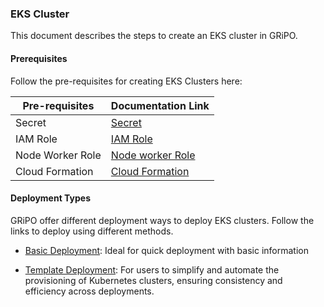 
### EKS Cluster

This document describes the steps to create an EKS cluster in GRiPO.


#### Prerequisites

Follow the pre-requisites for creating EKS Clusters here:


| <b>Pre-requisites </b>       | <b>Documentation Link</b> |
| ---------------------- | ----------- |
| Secret        | [Secret](/secret/amazon/creating-secret) |
| IAM Role      | [IAM Role](/cluster_managment/cluster_provisioning/amazon/pre_requsites/role) |
| Node Worker Role| [Node worker Role](/cluster_managment/cluster_provisioning/amazon/pre_requsites/node_role) |
| Cloud Formation      | [Cloud Formation](/cluster_managment/cluster_provisioning/amazon/pre_requsites/stack) |



#### Deployment Types

GRiPO offer different deployment ways to deploy EKS clusters. Follow the links to deploy using different methods.

 * [Basic Deployment](/cluster_managment/cluster_provisioning/amazon/basic_cluster): Ideal for quick deployment with basic information
 
 * [Template Deployment](/cluster_managment/cluster_provisioning/amazon/amazon_tem ):  For users to simplify and automate the provisioning of Kubernetes clusters, ensuring consistency and efficiency across deployments.
